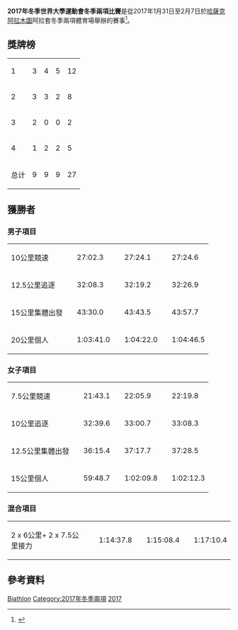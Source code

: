 {{Infobox Universiade event
| event = 冬季兩項
| games = 2017年冬季世界大學運動會
| image = [[File:Biathlon_pictogram.svg|100px]]
| venue = 阿拉套冬季兩項體育場
| dates = {{Start date|2017|1|31}} – {{Start date|2017|2|7}}
| competitors = 99 
| nations = 16
| teams = 
| governing_body = 
| win_value =
| gold = 
| goldNOC = 
| silver = 
| silverNOC = 
| bronze = 
| bronzeNOC = 
| prev = [[2015年冬季世界大學運動會冬季兩項比賽|2015]]
| next = [[2019年冬季世界大學運動會冬季兩項比賽|2019]]
}}
'''2017年冬季世界大學運動會冬季兩項比賽'''是從2017年1月31日至2月7日於[[哈薩克|哈薩克]][[阿拉木圖|阿拉木圖]]阿拉套冬季兩項體育場舉辦的賽事<ref>{{cite web|url=https://almaty2017.com/universiade/kinds-of-sport/biathlon|title=Biathlon|publisher=almaty2017.com|accessdate=2017-01-31|deadurl=yes|archiveurl=https://web.archive.org/web/20170130102323/https://almaty2017.com/universiade/kinds-of-sport/biathlon|archivedate=2017-01-30}}</ref>。

== 獎牌榜 ==
{| {{RankedMedalTable}}
|-
| 1 || align=left | {{flagIOC2|RUS|2017年冬季世界大學運動會}} || 3 || 4 || 5 || 12
|-
| 2 || align=left | {{flagIOC2|KAZ|2017年冬季世界大學運動會}} || 3 || 3 || 2 || 8
|-
| 3 || align=left | {{flagIOC2|FRA|2017年冬季世界大學運動會}} || 2 || 0 || 0 || 2
|-
| 4 || align=left | {{flagIOC2|UKR|2017年冬季世界大學運動會}} || 1 || 2 || 2 || 5
|-
! colspan=2 | 总计 || 9 || 9 || 9 || 27
|}

== 獲勝者 ==
=== 男子項目 ===
{| {{MedalistTable|type=項目|columns=2}}
|-
| 10公里競速
| {{flagIOC2medalist|[[Semen_Suchilov|Semen Suchilov]]|RUS|2017年冬季世界大學運動會}} || 27:02.3
| {{flagIOC2medalist|[[Dmitrii_Ivanov|Dmitrii Ivanov]]|RUS|2017年冬季世界大學運動會}} || 27:24.1
| {{flagIOC2medalist|[[Roman_Yeryomin|Roman Yeryomin]]|KAZ|2017年冬季世界大學運動會}} || 27:24.6
|-
| 12.5公里追逐
| {{flagIOC2medalist|[[Sergey_Korastylev|Sergey Korastylev]]|RUS|2017年冬季世界大學運動會}} || 32:08.3
| {{flagIOC2medalist|[[Dmitrii_Ivanov|Dmitrii Ivanov]]|RUS|2017年冬季世界大學運動會}} || 32:19.2
| {{flagIOC2medalist|[[Semen_Suchilov|Semen Suchilov]]|RUS|2017年冬季世界大學運動會}} || 32:26.9
|-
| 15公里集體出發
| {{flagIOC2medalist|[[Baptiste_Jouty|Baptiste Jouty]]|FRA|2017年冬季世界大學運動會}} || 43:30.0
| {{flagIOC2medalist|[[Roman_Yeryomin|Roman Yeryomin]]|KAZ|2017年冬季世界大學運動會}} || 43:43.5  
| {{flagIOC2medalist|[[Anton_Pantov|Anton Pantov]]|KAZ|2017年冬季世界大學運動會}} || 43:57.7 
|-
| 20公里個人
| {{flagIOC2medalist|[[Baptiste_Jouty|Baptiste Jouty]]|FRA|2017年冬季世界大學運動會}} || 1:03:41.0
| {{flagIOC2medalist|[[Sergey_Korastylev|Sergey Korastylev]]|RUS|2017年冬季世界大學運動會}} || 1:04:22.0
| {{flagIOC2medalist|[[Semen_Suchilov|Semen Suchilov]]|RUS|2017年冬季世界大學運動會}} || 1:04:46.5
|}

=== 女子項目 ===
{| {{MedalistTable|type=項目|columns=2}}
|-
| 7.5公里競速
| {{flagIOC2medalist|[[Galina_Vishnevskaya|Galina Vishnevskaya]]|KAZ|2017年冬季世界大學運動會}} || 21:43.1
| {{flagIOC2medalist|[[Iana_Bondar|Iana Bondar]]|UKR|2017年冬季世界大學運動會}} || 22:05.9
| {{flagIOC2medalist|[[Anastasiia_Egorova|Anastasiia Egorova]]|RUS|2017年冬季世界大學運動會}} || 22:19.8
|-
| 10公里追逐
| {{flagIOC2medalist|[[Nadiia_Bielkina|Nadiia Bielkina]]|UKR|2017年冬季世界大學運動會}} || 32:39.6
| {{flagIOC2medalist|[[Olga_Shesterikova|Olga Shesterikova]]|RUS|2017年冬季世界大學運動會}} || 33:00.7
| {{flagIOC2medalist|[[Larisa_Kuklina|Larisa Kuklina]]|RUS|2017年冬季世界大學運動會}} || 33:08.3
|-
| 12.5公里集體出發
| {{flagIOC2medalist|[[Galina_Vishnevskaya|Galina Vishnevskaya]]|KAZ|2017年冬季世界大學運動會}} || 36:15.4
| {{flagIOC2medalist|[[Iana_Bondar|Iana Bondar]]|UKR|2017年冬季世界大學運動會}} || 37:17.7
| {{flagIOC2medalist|[[Larisa_Kuklina|Larisa Kuklina]]|RUS|2017年冬季世界大學運動會}} || 37:28.5
|-
| 15公里個人
| {{flagIOC2medalist|[[Alina_Raikova|Alina Raikova]]|KAZ|2017年冬季世界大學運動會}} || 59:48.7	
| {{flagIOC2medalist|[[Galina_Vishnevskaya|Galina Vishnevskaya]]|KAZ|2017年冬季世界大學運動會}} || 1:02:09.8	
| {{flagIOC2medalist|[[Nadlia_Bielkina|Nadlia Bielkina]]|UKR|2017年冬季世界大學運動會}} || 1:02:12.3
|}

=== 混合項目 ===
{| {{MedalistTable|type=項目|columns=2}}
|-
| 2 x 6公里+ 2 x 7.5公里接力
| {{RUS}} || 1:14:37.8
| {{KAZ}} || 1:15:08.4
| {{UKR}} || 1:17:10.4
|}

== 參考資料 ==
{{reflist}}

{{2017年冬季世界大學運動會比賽項目}}

{{DEFAULTSORT:Biathlon At The 2017 Winter Universiade}}
[[Category:2017年冬季世界大學運動會|Biathlon]]
[[Category:2017年冬季兩項|Category:2017年冬季兩項]]
[[Category:冬季世界大學運動會冬季兩項比賽|2017]]